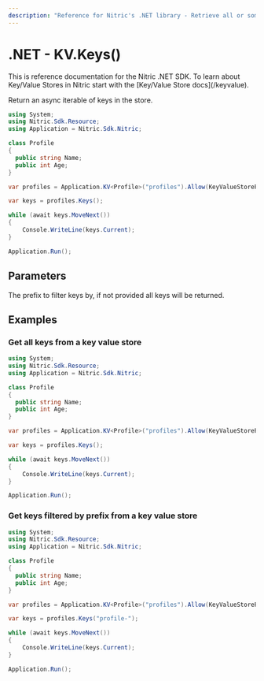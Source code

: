 ```yaml
---
description: "Reference for Nitric's .NET library - Retrieve all or some of the keys from a value store."
---
```


# .NET - KV.Keys()

<Note>
  This is reference documentation for the Nitric .NET SDK. To learn about
  Key/Value Stores in Nitric start with the [Key/Value Store docs](/keyvalue).
</Note>

Return an async iterable of keys in the store.

```csharp
using System;
using Nitric.Sdk.Resource;
using Application = Nitric.Sdk.Nitric;

class Profile
{
  public string Name;
  public int Age;
}

var profiles = Application.KV<Profile>("profiles").Allow(KeyValueStorePermission.Set, KeyValueStorePermission.Get, KeyValueStorePermission.Delete);

var keys = profiles.Keys();

while (await keys.MoveNext())
{
	Console.WriteLine(keys.Current);
}

Application.Run();
```

## Parameters

<Properties>
  <Property name="prefix" type="string">
    The prefix to filter keys by, if not provided all keys will be returned.
  </Property>
</Properties>

## Examples

### Get all keys from a key value store

```csharp
using System;
using Nitric.Sdk.Resource;
using Application = Nitric.Sdk.Nitric;

class Profile
{
  public string Name;
  public int Age;
}

var profiles = Application.KV<Profile>("profiles").Allow(KeyValueStorePermission.Set, KeyValueStorePermission.Get, KeyValueStorePermission.Delete);

var keys = profiles.Keys();

while (await keys.MoveNext())
{
	Console.WriteLine(keys.Current);
}

Application.Run();
```

### Get keys filtered by prefix from a key value store

```csharp
using System;
using Nitric.Sdk.Resource;
using Application = Nitric.Sdk.Nitric;

class Profile
{
  public string Name;
  public int Age;
}

var profiles = Application.KV<Profile>("profiles").Allow(KeyValueStorePermission.Set, KeyValueStorePermission.Get, KeyValueStorePermission.Delete);

var keys = profiles.Keys("profile-");

while (await keys.MoveNext())
{
	Console.WriteLine(keys.Current);
}

Application.Run();
```
